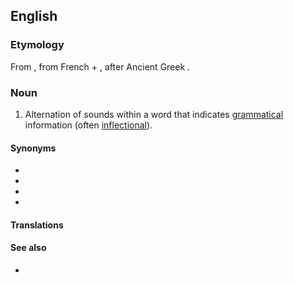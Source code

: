 ==English==

===Etymology===
From {{der|en|fr|apophonie}}, from French {{m|fr|apo-}} + {{der|en|grc|φωνή||sound|sc=polytonic}}, after Ancient Greek {{affix|grc|ἀπο-|φωνή|t1=away, from, off|t2=sound|nocat=1}}.

===Noun===
{{en-noun|~}}

# {{lb|en|phonetics}} Alternation of sounds within a word that indicates [[grammatical]] information (often [[inflectional]]).

====Synonyms====
* {{l|en|ablaut}}
* {{l|en|gradation}}
* {{l|en|stem mutation}}
* {{l|en|vowel mutation}}

====Translations====
{{trans-see|alternation of sounds within a word|ablaut}}

====See also====
* {{pedia}}